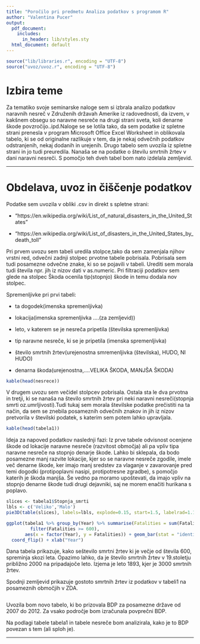 ```yaml
---
title: "Poročilo pri predmetu Analiza podatkov s programom R"
author: "Valentina Pucer"
output:
  pdf_document:
    includes:
      in_header: lib/styles.sty
  html_document: default
---
```


```r
source("lib/libraries.r", encoding = "UTF-8")
source("uvoz/uvoz.r", encoding = "UTF-8")
```



# Izbira teme

Za tematiko svoje seminarske naloge sem si izbrala analizo podatkov naravnih nesreč v Združenih državah Amerike iz radovednosti, da izvem, v kakšnem obsegu so naravne nesreče na drugi strani sveta, koli denarne škode povzročijo..ipd.Naloge se se lotila tako, da sem podatke iz spletne strani prenesla v program Microsoft Office Excel Worksheet in oblikovala tabelo, ki se  od originalne razlikuje v tem, da je nekaj odvečnih podatkov odstranjenih, nekaj dodanih in urejenih. Drugo tabelo sem uvozila iz spletne strani in jo tudi preuredila. Nanaša  se na podatke
o številu smrtnih žrtev v dani naravni nesreči. S pomočjo teh dveh tabel bom nato
izdelala zemljevid.

***

# Obdelava, uvoz in čiščenje podatkov

Podatke sem uvozila v obliki .csv in direkt s spletne strani:

-  "https://en.wikipedia.org/wiki/List_of_natural_disasters_in_the_United_States"

-  "https://en.wikipedia.org/wiki/List_of_disasters_in_the_United_States_by_death_toll"

Pri prvem uvozu sem tabeli uredila stolpce,tako da sem zamenjala njihov vrstni red, odvečni zadnji stolpec prvotne tabele pobrisala. Pobrisala sem tudi posamezne odvečne znake, ki so se pojavili v tabeli. Urediti sem morala tudi števila npr.
jih iz nizov dati v as.numeric. Pri filtraciji podatkov sem glede na stolpec Škoda ocenila tip(stopnjo) škode in temu dodala nov stolpec.

Spremenljivke pri prvi tabeli:

* ta dogodek(imenska spremenljivka)

* lokacija(imenska spremenljivka ....(za zemljevid))

* leto, v katerem se je nesreča pripetila (številska spremenljivka)

* tip naravne nesreče, ki se je pripetila (imenska spremenljivka)

* število smrtnih žrtev(urejenostna smremenljivka (številska), HUDO, NI HUDO)

* denarna škoda(urejenostna,....VELIKA ŠKODA, MANJŠA ŠKODA)


```r
kable(head(nesrece))

```



V drugem uvozu sem  večidel stolpcev pobrisala. Ostala sta le dva prvotna in tretji, ki se nanaša na število smrtnih žrtev pri neki naravni nesreči(stopnja smrti oz.umrljivosti).Tudi tukaj sem morala številske podatke prečistiti na ta način, da sem se znebila posameznih odvečnih znakov in jih iz nizov pretvorila v številski podatek, s katerim sem potem lahko upravljala.


```r
kable(head(tabela1))

```


Ideja za napoved podatkov naslednji fazi: Iz prve tabele odvisnost ocenjene škode od lokacije naravne nesreče (razvitost območja) ali pa vpliv tipa naravne nesreče na stopnjo denarje škode. Lahko bi sklepala, da bodo posamezne manj razvite lokacije, kjer so se naravne nesreče zgodile, imele več denarne škode, ker imajo manj sredstev za vlaganje v zavarovanje pred temi dogodki (protipoplavni nasipi,
protipotresne zgradbe), s pomočjo katerih je škoda manjša. Še vedno pa moramo upoštevati, da imajo vpliv na stopnjo denarne škode tudi drugi dejavniki, saj ne morem enačiti hurikana s poplavo.




```r
slices <- tabela1$Stopnja_smrti
lbls <- c('Veliko','Malo')
pie3D(table(slices), labels=lbls, explode=0.15, start=1.5, labelrad=1.18, labelcex=1, main='Tortni diagram')
```




```r
ggplot(tabela1 %>% group_by(Year) %>% summarise(Fatalities = sum(Fatalities)) %>%
         filter(Fatalities >= 600),
       aes(x = factor(Year), y = Fatalities)) + geom_bar(stat = "identity") +
  coord_flip() + xlab("Year")
```

Dana tabela prikazuje, kako seštevilo smrtni žrtev ki je večje od števila 600, spreminja skozi leta. Opazimo lahko, da je  število smrtnih žrtev v 19.stoletju približno 2000 na pripadajoče leto. Izjema je leto 1893, kjer je 3000 smrtnih žrtev.

Spodnji zemljevid prikazuje gostoto smrtnih žrtev iz podatkov v tabeli1 na posameznih območjih v ZDA.

```r


```

Uvozila bom  novo tabelo, ki bo prizovala BDP za posamezne države od 2007 do 2012. Za vsako področje bom izračunala povprečni BDP.

Na podlagi tabele tabela1 in tabele nesreče bom analizirala, kako je to BDP povezan s tem (ali sploh je).


***


